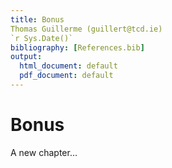 ```yaml
---
title: Bonus
Thomas Guillerme (guillert@tcd.ie)
`r Sys.Date()`
bibliography: [References.bib]
output:
  html_document: default
  pdf_document: default
---
```



# Bonus
A new chapter...

